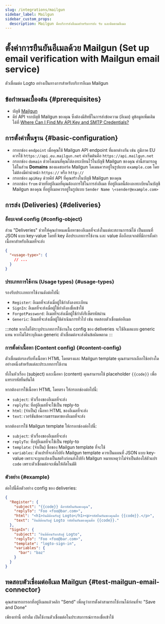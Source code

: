 ```yaml
---
slug: /integrations/mailgun
sidebar_label: Mailgun
sidebar_custom_props:
  description: Mailgun คือบริการส่งอีเมลสำหรับการส่ง รับ และติดตามอีเมล
---
```



# ตั้งค่าการยืนยันอีเมลด้วย Mailgun (Set up email verification with Mailgun email service)

ตัวเชื่อมต่อ Logto อย่างเป็นทางการสำหรับบริการอีเมล Mailgun

<GuideTip />

## ข้อกำหนดเบื้องต้น \{#prerequisites}

- บัญชี [Mailgun](https://www.mailgun.com/)
- คีย์ API จากบัญชี Mailgun ของคุณ ซึ่งต้องมีสิทธิ์ในการส่งข้อความ (อีเมล) ดูข้อมูลเพิ่มเติมได้ที่ [Where Can I Find My API Key and SMTP Credentials?](https://help.mailgun.com/hc/en-us/articles/203380100-Where-Can-I-Find-My-API-Key-and-SMTP-Credentials-)

## การตั้งค่าพื้นฐาน \{#basic-configuration}

- กรอกช่อง `endpoint` เมื่อคุณใช้ Mailgun API endpoint ที่แตกต่างกัน เช่น ภูมิภาค EU ควรใช้ `https://api.eu.mailgun.net` ค่าเริ่มต้นคือ `https://api.mailgun.net`
- กรอกช่อง `domain` ด้วยโดเมนที่คุณได้ลงทะเบียนไว้ในบัญชี Mailgun ของคุณ ค่านี้สามารถดูได้ในส่วน **Domains** ของแดชบอร์ด Mailgun โดเมนควรอยู่ในรูปแบบ `example.com` โดยไม่ต้องมีคำนำหน้า `https://` หรือ `http://`
- กรอกช่อง `apiKey` ด้วยคีย์ API ที่คุณสร้างในบัญชี Mailgun ของคุณ
- กรอกช่อง `from` ด้วยที่อยู่อีเมลที่คุณต้องการใช้ในการส่งอีเมล ที่อยู่อีเมลนี้ต้องลงทะเบียนในบัญชี Mailgun ของคุณ ที่อยู่อีเมลควรอยู่ในรูปแบบ `Sender Name \<sender@example.com>`

## การส่ง (Deliveries) \{#deliveries}

### อ็อบเจกต์ config \{#config-object}

ส่วน "Deliveries" ช่วยให้คุณกำหนดเนื้อหาของอีเมลที่จะส่งในแต่ละสถานการณ์ได้ เป็นแผนที่ JSON แบบ key-value โดยที่ key คือประเภทการใช้งาน และ value คืออ็อบเจกต์ที่มีการตั้งค่าเนื้อหาสำหรับอีเมลที่จะส่ง

```json
{
  "<usage-type>": {
    // ...
  }
}
```

### ประเภทการใช้งาน (Usage types) \{#usage-types}

รองรับประเภทการใช้งานดังต่อไปนี้:

- `Register`: อีเมลที่จะส่งเมื่อผู้ใช้กำลังลงทะเบียน
- `SignIn`: อีเมลที่จะส่งเมื่อผู้ใช้กำลังลงชื่อเข้าใช้
- `ForgotPassword`: อีเมลที่จะส่งเมื่อผู้ใช้กำลังรีเซ็ตรหัสผ่าน
- `Generic`: อีเมลที่จะส่งเมื่อผู้ใช้ดำเนินการทั่วไป เช่น ทดสอบตัวเชื่อมต่ออีเมล

:::note
หากไม่ได้ระบุประเภทการใช้งานใน config ของ deliveries จะใช้อีเมลแบบ generic แทน หากไม่ได้ระบุอีเมล generic ตัวเชื่อมต่อจะส่งคืนข้อผิดพลาด
:::

### การตั้งค่าเนื้อหา (Content config) \{#content-config}

ตัวเชื่อมต่อรองรับทั้งเนื้อหา HTML โดยตรงและ Mailgun template คุณสามารถเลือกใช้อย่างใดอย่างหนึ่งสำหรับแต่ละประเภทการใช้งาน

ทั้งในหัวเรื่อง (subject) และเนื้อหา (content) คุณสามารถใช้ placeholder `{{code}}` เพื่อแทรกรหัสยืนยันได้

หากต้องการใช้เนื้อหา HTML โดยตรง ให้กรอกช่องต่อไปนี้:

- `subject`: หัวเรื่องของอีเมลที่จะส่ง
- `replyTo`: ที่อยู่อีเมลที่จะใช้เป็น reply-to
- `html`: (จำเป็น) เนื้อหา HTML ของอีเมลที่จะส่ง
- `text`: เวอร์ชันข้อความธรรมดาของอีเมลที่จะส่ง

หากต้องการใช้ Mailgun template ให้กรอกช่องต่อไปนี้:

- `subject`: หัวเรื่องของอีเมลที่จะส่ง
- `replyTo`: ที่อยู่อีเมลที่จะใช้เป็น reply-to
- `template`: (จำเป็น) ชื่อของ Mailgun template ที่จะใช้
- `variables`: ตัวแปรที่จะส่งไปยัง Mailgun template ควรเป็นแผนที่ JSON แบบ key-value เพราะจะถูกแปลงเป็นสตริงก่อนส่งไปยัง Mailgun หมายเหตุว่าไม่จำเป็นต้องใส่ตัวแปร `code` เพราะตัวเชื่อมต่อจะเพิ่มให้อัตโนมัติ

### ตัวอย่าง \{#example}

ต่อไปนี้คือตัวอย่าง config ของ deliveries:

```json
{
  "Register": {
    "subject": "{{code}} คือรหัสยืนยันของคุณ",
    "replyTo": "Foo <foo@bar.com>",
    "html": "<h1>ยินดีต้อนรับสู่ Logto</h1><p>รหัสยืนยันของคุณคือ {{code}}.</p>",
    "text": "ยินดีต้อนรับสู่ Logto รหัสยืนยันของคุณคือ {{code}}."
  },
  "SignIn": {
    "subject": "ยินดีต้อนรับกลับสู่ Logto",
    "replyTo": "Foo <foo@bar.com>",
    "template": "logto-sign-in",
    "variables": {
      "bar": "baz"
    }
  }
}
```

## ทดสอบตัวเชื่อมต่ออีเมล Mailgun \{#test-mailgun-email-connector}

คุณสามารถกรอกที่อยู่อีเมลแล้วคลิก "Send" เพื่อดูว่าการตั้งค่าสามารถใช้งานได้ก่อนที่จะ "Save and Done"

เพียงเท่านี้ อย่าลืม <MainSiteUrl href="/connectors/email-connectors/#enable-email-address-for-end-user-flows">เปิดใช้งานตัวเชื่อมต่อในประสบการณ์การลงชื่อเข้าใช้</MainSiteUrl>

